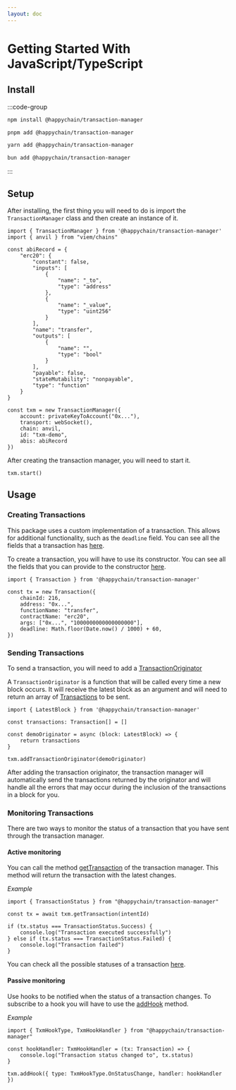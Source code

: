 ```yaml
---
layout: doc
---
```


# Getting Started With JavaScript/TypeScript

## Install 
:::code-group

```bash [npm]
npm install @happychain/transaction-manager
```

```bash [pnpm]
pnpm add @happychain/transaction-manager
```

```bash [yarn]
yarn add @happychain/transaction-manager
```

```bash [bun]
bun add @happychain/transaction-manager
```

:::

## Setup

After installing, the first thing you will need to do is import the `TransactionManager` class and then create an instance of it.

```tsx
import { TransactionManager } from '@happychain/transaction-manager'
import { anvil } from "viem/chains"

const abiRecord = {
    "erc20": {
        "constant": false,
        "inputs": [
            {
                "name": "_to",
                "type": "address"
            },
            {
                "name": "_value",
                "type": "uint256"
            }
        ],
        "name": "transfer",
        "outputs": [
            {
                "name": "",
                "type": "bool"
            }
        ],
        "payable": false,
        "stateMutability": "nonpayable",
        "type": "function"
    }
}

const txm = new TransactionManager({
    account: privateKeyToAccount("0x..."),
    transport: webSocket(),
    chain: anvil,
    id: "txm-demo",
    abis: abiRecord
})
```

After creating the transaction manager, you will need to start it.

```tsx
txm.start()
```


## Usage

### Creating Transactions

This package uses a custom implementation of a transaction. This allows for additional functionality, such as the `deadline` field.
You can see all the fields that a transaction has [here](/transaction-manager/api/classes/Transaction#properties).

To create a transaction, you will have to use its constructor. You can see all the fields that you can provide to the constructor [here](/transaction-manager/api/interfaces/TransactionConstructorConfig).


```tsx
import { Transaction } from '@happychain/transaction-manager'

const tx = new Transaction({
    chainId: 216,
    address: "0x...",
    functionName: "transfer",
    contractName: "erc20",
    args: ["0x...", "1000000000000000000"],
    deadline: Math.floor(Date.now() / 1000) + 60,
})
```


### Sending Transactions

To send a transaction, you will need to add a [TransactionOriginator](/transaction-manager/api/type-aliases/TransactionOriginator) 

A `TransactionOriginator` is a function that will be called every time a new block occurs. 
It will receive the latest block as an argument and will need to return an array of [Transactions](/transaction-manager/api/classes/Transaction) to be sent.

```tsx
import { LatestBlock } from '@happychain/transaction-manager'

const transactions: Transaction[] = []

const demoOriginator = async (block: LatestBlock) => {
    return transactions
}

txm.addTransactionOriginator(demoOriginator)
```
After adding the transaction originator, the transaction manager will automatically send the transactions returned by the originator and will handle all the errors that may occur during the inclusion of the transactions in a block for you.

### Monitoring Transactions

There are two ways to monitor the status of a transaction that you have sent through the transaction manager.

#### Active monitoring

You can call the method [getTransaction](/transaction-manager/api/classes/TransactionManager#gettransaction) of the transaction manager. This method will return the transaction with the latest changes.

*Example*

```tsx
import { TransactionStatus } from "@happychain/transaction-manager"

const tx = await txm.getTransaction(intentId)

if (tx.status === TransactionStatus.Success) {
    console.log("Transaction executed successfully")
} else if (tx.status === TransactionStatus.Failed) {
    console.log("Transaction failed")
}
```

You can check all the possible statuses of a transaction [here](/transaction-manager/api/enumerations/TransactionStatus).

#### Passive monitoring

Use hooks to be notified when the status of a transaction changes. To subscribe to a hook you will have to use the [addHook](/transaction-manager/api/classes/TransactionManager#addhook) method.

*Example*

```tsx
import { TxmHookType, TxmHookHandler } from "@happychain/transaction-manager"

const hookHandler: TxmHookHandler = (tx: Transaction) => {
    console.log("Transaction status changed to", tx.status)
}

txm.addHook({ type: TxmHookType.OnStatusChange, handler: hookHandler })
```